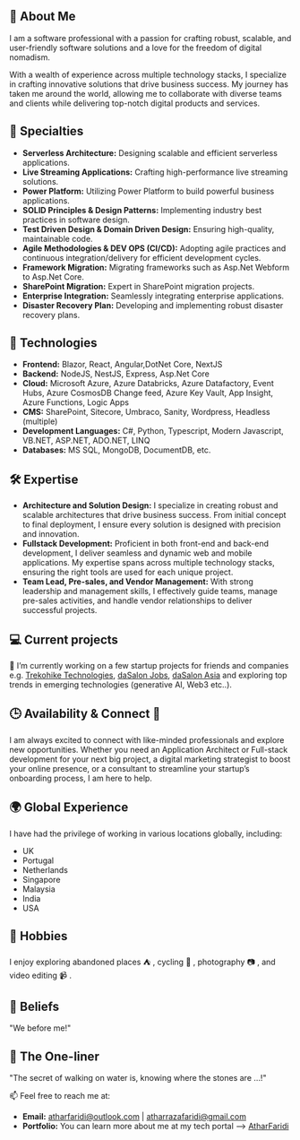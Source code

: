 ## 🚀 About Me 
I am a software professional with a passion for crafting robust, scalable, and user-friendly software solutions and a love for the freedom of digital nomadism. 

With a wealth of experience across multiple technology stacks, I specialize in crafting innovative solutions that drive business success. My journey has taken me around the world, allowing me to collaborate with diverse teams and clients while delivering top-notch digital products and services.

## 🌟 Specialties

- **Serverless Architecture:** Designing scalable and efficient serverless applications.
- **Live Streaming Applications:** Crafting high-performance live streaming solutions.
- **Power Platform:** Utilizing Power Platform to build powerful business applications.
- **SOLID Principles & Design Patterns:** Implementing industry best practices in software design.
- **Test Driven Design & Domain Driven Design:** Ensuring high-quality, maintainable code.
- **Agile Methodologies & DEV OPS (CI/CD):** Adopting agile practices and continuous integration/delivery for efficient development cycles.
- **Framework Migration:** Migrating frameworks such as Asp.Net Webform to Asp.Net Core.
- **SharePoint Migration:** Expert in SharePoint migration projects.
- **Enterprise Integration:** Seamlessly integrating enterprise applications.
- **Disaster Recovery Plan:** Developing and implementing robust disaster recovery plans.

## 🔧 Technologies

- **Frontend:** Blazor, React, Angular,DotNet Core, NextJS
- **Backend:** NodeJS, NestJS, Express, Asp.Net Core
- **Cloud:** Microsoft Azure, Azure Databricks, Azure Datafactory, Event Hubs, Azure CosmosDB Change feed, Azure Key Vault, App Insight, Azure Functions, Logic Apps
- **CMS:** SharePoint, Sitecore, Umbraco, Sanity, Wordpress, Headless (multiple)
- **Development Languages:** C#, Python, Typescript, Modern Javascript, VB.NET, ASP.NET, ADO.NET, LINQ
- **Databases:** MS SQL, MongoDB, DocumentDB, etc.

## 🛠 Expertise
- **Architecture and Solution Design:** I specialize in creating robust and scalable architectures that drive business success. From initial concept to final deployment, I ensure every solution is designed with precision and innovation.
- **Fullstack Development:** Proficient in both front-end and back-end development, I deliver seamless and dynamic web and mobile applications. My expertise spans across multiple technology stacks, ensuring the right tools are used for each unique project.
- **Team Lead, Pre-sales, and Vendor Management:** With strong leadership and management skills, I effectively guide teams, manage pre-sales activities, and handle vendor relationships to deliver successful projects.


## 💻 Current projects
🔭 I’m currently working on a few startup projects for friends and companies e.g. <a href="https://trekohike.tech" target="_blank">Trekohike Technologies</a>, <a href="https://jobs.dasalonindia.com" target="_blank">daSalon Jobs</a>, <a href="https://dasalon.asia" target="_blank">daSalon Asia</a> and exploring top trends in emerging technologies (generative AI, Web3 etc..).

## 🕒 Availability & Connect 🤝 
I am always excited to connect with like-minded professionals and explore new opportunities. Whether you need an Application Architect or Full-stack development for your next big project, a digital marketing strategist to boost your online presence, or a consultant to streamline your startup’s onboarding process, I am here to help.



## 🌍 Global Experience

I have had the privilege of working in various locations globally, including:
- UK
- Portugal
- Netherlands
- Singapore
- Malaysia
- India
- USA

## 📅 Hobbies
I enjoy exploring abandoned places :tent: , cycling :bicyclist: , photography :camera: , and video editing :video_camera: .

## 🎯 Beliefs
"We before me!"

## 💬 The One-liner
"The secret of walking on water is, knowing where the stones are …!"

📫 Feel free to reach me at:
- **Email:** atharfaridi@outlook.com | atharrazafaridi@gmail.com
- **Portfolio:** You can learn more about me at my tech portal --> [AtharFaridi](https://atharfaridi.com)

